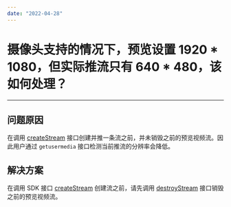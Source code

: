 ```yaml
---
date: "2022-04-28"
---
```

# 摄像头支持的情况下，预览设置 1920 * 1080，但实际推流只有 640 * 480，该如何处理？

- - -


## 问题原因

在调用 [createStream](https://doc-zh.zego.im/article/api?doc=Express_Video_SDK_API~javascript_web~class~ZegoExpressEngine#create-stream)  接口创建并推一条流之前，并未销毁之前的预览视频流。因此用户通过 `getusermedia` 接口检测当前推流的分辨率会降低。

## 解决方案

在调用 SDK 接口 [createStream](https://doc-zh.zego.im/article/api?doc=Express_Video_SDK_API~javascript_web~class~ZegoExpressEngine#create-stream) 创建流之前，请先调用 [destroyStream](https://doc-zh.zego.im/article/api?doc=Express_Video_SDK_API~javascript_web~class~ZegoExpressEngine#destroy-stream) 接口销毁之前的预览视频流。